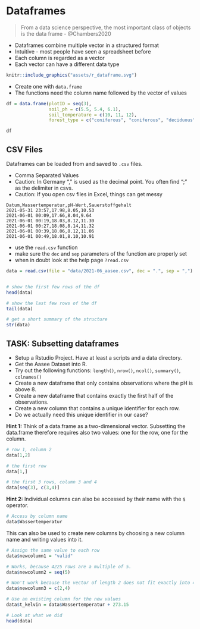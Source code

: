 # Dataframes


> From a data science perspective, the most important class of objects is the data frame - @Chambers2020


* Dataframes combine multiple vector in a structured format
* Intuitive - most people have seen a spreadsheet before
* Each column is regarded as a vector
* Each vector can have a different data type


```r
knitr::include_graphics("assets/r_dataframe.svg")
```


* Create one with `data.frame`
* The functions need the column name followed by the vector of values


```r
df = data.frame(plotID = seq(3),
                soil_ph = c(5.5, 5.4, 6.1),
                soil_temperature = c(10, 11, 12),
                forest_type = c("coniferous", "coniferous", "deciduous"))

df
```



## CSV Files

Dataframes can be loaded from and saved to `.csv` files.

* Comma Separated Values
* Caution: In Germany "," is used as the decimal point. You often find ";" as the delimiter in csvs.
* Caution: If you open csv files in Excel, things can get messy


```
Datum,Wassertemperatur,pH-Wert,Sauerstoffgehalt
2021-05-31 23:57,17.98,8.05,10.53
2021-06-01 00:09,17.66,8.04,9.64
2021-06-01 00:19,18.03,8.12,11.30
2021-06-01 00:27,18.08,8.14,11.32
2021-06-01 00:39,18.06,8.12,11.06
2021-06-01 00:49,18.01,8.10,10.91
```


* use the `read.csv` function
* make sure the `dec` and `sep` parameters of the function are properly set
* when in doubt look at the help page `?read.csv`


```r
data = read.csv(file = "data/2021-06_aasee.csv", dec = ".", sep = ",")


# show the first few rows of the df
head(data)

# show the last few rows of the df
tail(data)

# get a short summary of the structure
str(data)
```



## TASK: Subsetting dataframes

* Setup a Rstudio Project. Have at least a scripts and a data directory.
* Get the Aasee Dataset into R.
* Try out the following functions: `length()`, `nrow()`, `ncol()`, `summary()`, `colnames()`
* Create a new dataframe that only contains observations where the pH is above 8.
* Create a new dataframe that contains exactly the first half of the observations.
* Create a new column that contains a unique identifier for each row.
* Do we actually need this unique identifier in our case?

**Hint 1:** Think of a data.frame as a two-dimensional vector. Subsetting the data.frame therefore requires also two values: one for the row, one for the column.


```r
# row 1, column 2
data[1,2]

# the first row
data[1,]

# the first 3 rows, column 3 and 4
data[seq(3), c(3,4)]
```


**Hint 2:** Individual columns can also be accessed by their name with the `$` operator.

```r
# Access by column name
data$Wassertemperatur
```

This can also be used to create new columns by choosing a new column name and writing values into it.


```r
# Assign the same value to each row
data$newcolumn1 = "valid"

# Works, because 4225 rows are a multiple of 5.
data$newcolumn2 = seq(5)

# Won't work because the vector of length 2 does not fit exactly into 4225.
data$newcolumn3 = c(2,4)

# Use an existing column for the new values
data$t_kelvin = data$Wassertemperatur + 273.15

# Look at what we did
head(data)
```

